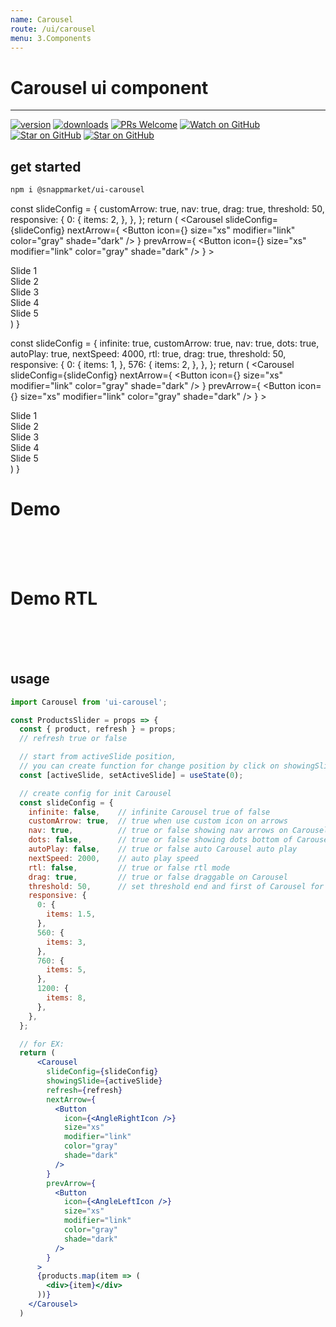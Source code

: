 ```yaml
---
name: Carousel
route: /ui/carousel
menu: 3.Components
---
```

# Carousel ui component
----

[![version](https://img.shields.io/npm/v/@snappmarket/ui-carousel?style=flat-square)](https://www.npmjs.com/package/@snappmarket/ui-carousel)
[![downloads](https://img.shields.io/npm/dm/@snappmarket/ui-carousel?style=flat-square)](http://www.npmtrends.com/@snappmarket/ui-carousel)
[![PRs Welcome](https://img.shields.io/badge/PRs-welcome-brightgreen.svg?style=flat-square)](http://makeapullrequest.com)
[![Watch on GitHub](https://img.shields.io/github/watchers/snappmarket/frontend-toolbox.svg?style=social)](https://github.com/snappmarket/frontend-toolbox/watchers)
[![Star on GitHub](https://img.shields.io/github/stars/snappmarket/frontend-toolbox.svg?style=social)](https://github.com/snappmarket/frontend-toolbox/stargazers)
[![Star on GitHub](https://img.shields.io/github/stars/snappmarket/frontend-toolbox.svg?style=social)](https://github.com/snappmarket/frontend-toolbox/stargazers)

## get started
```bash 
npm i @snappmarket/ui-carousel
```

  const slideConfig = {
      customArrow: true,
      nav: true,
      drag: true,
      threshold: 50,
      responsive: {
          0: {
              items: 2,
          },
      },
  };
  return (
    <Carousel 
        slideConfig={slideConfig}
        nextArrow={
            <Button
                icon={<AngleRightIcon />}
                size="xs"
                modifier="link"
                color="gray"
                shade="dark"
            />
        }
        prevArrow={
            <Button
                icon={<AngleLeftIcon />}
                size="xs"
                modifier="link"
                color="gray"
                shade="dark"
            />
        }
        >
        <div class="slide">Slide 1</div>
        <div class="slide">Slide 2</div>
        <div class="slide">Slide 3</div>
        <div class="slide">Slide 4</div>
        <div class="slide">Slide 5</div>
    </Carousel>
  )
}

  const slideConfig = {
    infinite: true,
    customArrow: true,
    nav: true,
    dots: true,
    autoPlay: true,
    nextSpeed: 4000,
    rtl: true,
    drag: true,
    threshold: 50,
    responsive: {
        0: {
            items: 1,
        },
        576: {
            items: 2,
        },
    },
  };
  return (
    <Carousel 
      slideConfig={slideConfig}
      nextArrow={
          <Button
              icon={<AngleRightIcon />}
              size="xs"
              modifier="link"
              color="gray"
              shade="dark"
          />
      }
      prevArrow={
          <Button
              icon={<AngleLeftIcon />}
              size="xs"
              modifier="link"
              color="gray"
              shade="dark"
          />
      }
      >
      <div class="slide">Slide 1</div>
      <div class="slide">Slide 2</div>
      <div class="slide">Slide 3</div>
      <div class="slide">Slide 4</div>
      <div class="slide">Slide 5</div>
    </Carousel>
  )
}

# Demo

<ProductsSlider />

 <br/>
 <br/>
 <br/>

# Demo RTL

<ProductsSliderRtl />



<br/>
<br/>
<br/>


## usage
```jsx
import Carousel from 'ui-carousel';

const ProductsSlider = props => {
  const { product, refresh } = props;
  // refresh true or false

  // start from activeSlide position,
  // you can create function for change position by click on showingSlide
  const [activeSlide, setActiveSlide] = useState(0);

  // create config for init Carousel
  const slideConfig = {
    infinite: false,    // infinite Carousel true of false 
    customArrow: true,  // true when use custom icon on arrows
    nav: true,          // true or false showing nav arrows on Carousel
    dots: false,        // true or false showing dots bottom of Carousel
    autoPlay: false,    // true or false auto Carousel auto play
    nextSpeed: 2000,    // auto play speed
    rtl: false,         // true or false rtl mode
    drag: true,         // true or false draggable on Carousel
    threshold: 50,      // set threshold end and first of Carousel for fire actions (drag and calc position ,....)
    responsive: {
      0: {
        items: 1.5,
      },
      560: {
        items: 3,
      },
      760: {
        items: 5,
      },
      1200: {
        items: 8,
      },
    },
  };

  // for EX:
  return (
      <Carousel
        slideConfig={slideConfig}
        showingSlide={activeSlide}
        refresh={refresh}
        nextArrow={
          <Button
            icon={<AngleRightIcon />}
            size="xs"
            modifier="link"
            color="gray"
            shade="dark"
          />
        }
        prevArrow={
          <Button
            icon={<AngleLeftIcon />}
            size="xs"
            modifier="link"
            color="gray"
            shade="dark"
          />
        }
      >
      {products.map(item => (
        <div>{item}</div>
      ))}
    </Carousel>
  )
```